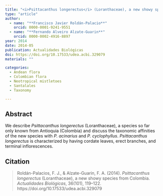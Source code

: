 ```yaml
---
title: "<i>Psittacanthus longerectus</i> (Loranthaceae), a new showy species from Colombia"
type: "article"
author:
  - name: "**Francisco Javier Roldán-Palacio**"
    orcid: 0000-0001-9241-9551
  - name: "**Fernando Alveiro Alzate-Guarin**"
    orcid: 0000-0002-4916-8897
year: 2014
date: 2014-05
publication: Actualidades Biológicas
doi: https://doi.org/10.17533/udea.acbi.329079
materials: ""

categories:
  - Andean flora
  - Colombian flora
  - Neotropical mistletoes
  - Santalales
  - Taxonomy

---
```


## Abstract

We describe *Psittacanthus longerectus* (Loranthaceae), a species so far only known from Antioquia (Colombia) and discuss the taxonomic affinities of the new species with *P. acinarius* and *P. cyclophyllus*. *Psittacanthus longerectus* is characterized by having cordate leaves, erect branches, and terminal inflorescences.

## Citation

> Roldán-Palacios, F. J., & Alzate-Guarin, F. A. (2014). *Psittacanthus longerectus* (Loranthaceae), a new showy species from Colombia. *Actualidades Biológicas*, 36(101), 119–122. https://doi.org/10.17533/udea.acbi.329079